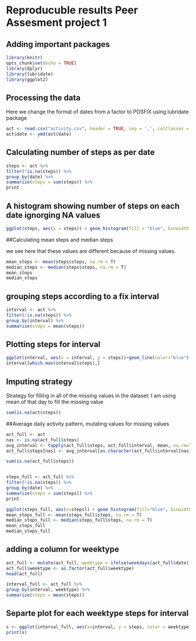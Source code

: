 # Reproducuble results Peer Assesment project 1

## Adding important packages
```r
library(knitr)
opts_chunk$set(echo = TRUE)
library(dplyr)
library(lubridate)
library(ggplot2)
```
## Processing the data
Here we change the format of dates from a factor to POSFIX using lubridate package
```r
act <- read.csv("activity.csv", header = TRUE, sep = ',', colClasses = c("numeric", "character","integer"))
act$date <- ymd(act$date)
```

## Calculating number of steps as per date
```r

steps <- act %>%
filter(!is.na(steps)) %>%
group_by(date) %>%
summarize(steps = sum(steps)) %>%
print
```

## A histogram showing number of steps on each date ignorging NA values
```r
ggplot(steps, aes(x = steps)) + geom_histogram(fill = "blue", binwidth = 1000) + labs(title = "Histogram of steps per day", x = "steps per day", y = "Frequency")
```

##Calculating mean steps and median steps

we see here that these values are different because of missing values.
```r
mean_steps <- mean(steps$steps, na.rm = T)
median_steps <- median(steps$steps, na.rm = T)
mean_steps
median_steps
```

## grouping steps according to a fix interval
```r

interval <- act %>%
filter(!is.na(steps)) %>%
group_by(interval) %>%
summarize(steps = mean(steps))
```
## Plotting steps for interval
```r
ggplot(interval, aes(x = interval, y = steps))+geom_line(color="blue")
interval[which.max(interval$steps),]
```



## Imputing strategy


Strategy for filling in all of the missing values in the dataset:  I am using mean of that day to fill the missing value 

```r

sum(is.na(act$steps))
```

##Average daily activity pattern, mutating values for missing values
```r

act_full <- act
nas <- is.na(act_full$steps)
avg_interval <- tapply(act_full$steps, act_full$interval, mean, na.rm=T, simplify = T)
act_full$steps[nas] <- avg_interval[as.character(act_full$interval[nas])]
```

```r

sum(is.na(act_full$steps))


steps_full <- act_full %>%
filter(!is.na(steps)) %>%
group_by(date) %>%
summarize(steps = sum(steps)) %>%
print

ggplot(steps_full, aes(x=steps)) + geom_histogram(fill="blue", binwidth=1000)+labs(title = "Histogram of steps per day, including missing values", x = "steps per day", y = "Frequency")
mean_steps_full <- mean(steps_full$steps, na.rm = T)
median_steps_full <- median(steps_full$steps, na.rm = T)
mean_steps_full
median_steps_full

```
## adding a column for weektype
```r
act_full <- mutate(act_full, weektype = ifelse(weekdays(act_full$date) == "Saturday" | weekdays(act_full$date) == "Sunday", "weekend", "weekday"))
act_full$weektype <- as.factor(act_full$weektype)
head(act_full)

interval_full <- act_full %>%
group_by(interval, weektype) %>%
summarize(steps = mean(steps))
```

## Separte plot for each weektype steps for interval 
```r
s <- ggplot(interval_full, aes(x=interval, y = steps, color = weektype)) + geom_line()+facet_wrap(~weektype, ncol = 1 , nrow = 2)
print(s)

```







